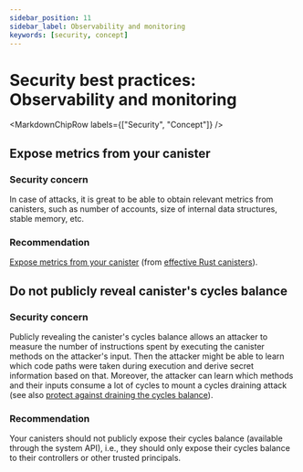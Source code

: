 ```yaml
---
sidebar_position: 11
sidebar_label: Observability and monitoring
keywords: [security, concept]
---
```



# Security best practices: Observability and monitoring

<MarkdownChipRow labels={["Security", "Concept"]} />

## Expose metrics from your canister

### Security concern

In case of attacks, it is great to be able to obtain relevant metrics from canisters, such as number of accounts, size of internal data structures, stable memory, etc.

### Recommendation

[Expose metrics from your canister](https://mmapped.blog/posts/01-effective-rust-canisters.html#expose-metrics) (from [effective Rust canisters](https://mmapped.blog/posts/01-effective-rust-canisters.html)).

## Do not publicly reveal canister's cycles balance

### Security concern

Publicly revealing the canister's cycles balance allows an attacker to measure the number of instructions spent by executing the canister methods on the attacker's input. Then the attacker might be able to learn which code paths were taken during execution and derive secret information based on that. Moreover, the attacker can learn which methods and their inputs consume a lot of cycles to mount a cycles draining attack (see also [protect against draining the cycles balance](/docs/current/developer-docs/security/security-best-practices/dos#protect-against-draining-the-cycles-balance)).

### Recommendation

Your canisters should not publicly expose their cycles balance (available through the system API), i.e., they should only expose their cycles balance to their controllers or other trusted principals.
